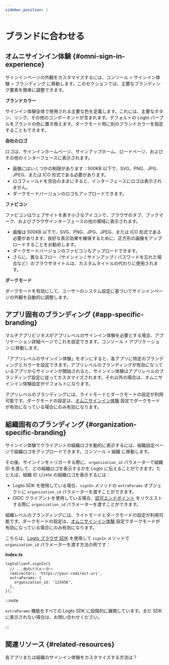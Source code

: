 ```yaml
---
sidebar_position: 1
---
```


# ブランドに合わせる

## オムニサインイン体験 \{#omni-sign-in-experience}

サインインページの外観をカスタマイズするには、<CloudLink to="/sign-in-experience/branding">コンソール > サインイン体験 > ブランディング</CloudLink> に移動します。このセクションでは、主要なブランディング要素を簡単に調整できます。

**ブランドカラー**

サインイン体験全体で使用される主要な色を定義します。これには、主要なボタン、リンク、その他のコンポーネントが含まれます。デフォルトの Logto パープルをブランドの色に置き換えます。ダークモード用に別のブランドカラーを指定することもできます。

**会社のロゴ**

ロゴは、サインインホームページ、サインアップホーム、ロードページ、およびその他のインターフェースに表示されます。

- 画像にはいくつかの制限があります：500KB 以下で、SVG、PNG、JPG、JPEG、または ICO 形式である必要があります。
- ロゴフィールドを空白のままにすると、インターフェースにロゴは表示されません。
- ダークモードバージョンのロゴもアップロードできます。

**ファビコン**

ファビコンはウェブサイトを表す小さなアイコンで、ブラウザのタブ、ブックマーク、およびブラウザインターフェースの他の領域に表示されます。

- 画像は 500KB 以下で、SVG、PNG、JPG、JPEG、または ICO 形式である必要があります。良好な表示効果を確保するために、正方形の画像をアップロードすることをお勧めします。
- ダークモードバージョンのファビコンもアップロードできます。
- さらに、異なるフロー（サインイン / サインアップ / パスワードを忘れた場合など）のブラウザタイトルは、カスタムタイトルの代わりに使用されます。

**ダークモード**

ダークモードを有効にして、ユーザーのシステム設定に基づいてサインインページの外観を自動的に調整します。

## アプリ固有のブランディング \{#app-specific-branding}

マルチアプリビジネスがアプリレベルのサインイン体験を必要とする場合、アプリケーション詳細ページでこれを設定できます。<CloudLink to="/applications">コンソール > アプリケーション</CloudLink> に移動します。

「アプリレベルのサインイン体験」をオンにすると、各アプリに特定のブランディングとカラーを設定できます。アプリレベルのブランディングが有効になっているアプリからサインインが開始されると、サインイン体験はアプリレベルのブランディング設定に従ってカスタマイズされます。それ以外の場合は、オムニサインイン体験設定がデフォルトになります。

アプリレベルのブランディングには、ライトモードとダークモードの設定が利用可能です。ダークモードの設定は、[オムニサインイン体験](#omni-sign-in-experience) 設定でダークモードが有効になっている場合にのみ有効になります。

## 組織固有のブランディング \{#organization-specific-branding}

サインイン体験でクライアントの組織ロゴを動的に表示するには、組織設定ページで組織ロゴをアップロードできます。<CloudLink to="/organizations">コンソール > 組織</CloudLink> に移動します。

その後、サインインをトリガーする際に、`organization_id` パラメーターで組織 ID を渡して、どの組織ロゴを表示するかを Logto に伝えることができます。たとえば、組織 ID `123456` の組織ロゴを表示するには：

- Logto SDK を使用している場合、`signIn` メソッドの `extraParams` オブジェクトに `organization_id` パラメーターを渡すことができます。
- OIDC クライアントを使用している場合、[認可エンドポイント](https://openid.net/specs/openid-connect-core-1_0.html#AuthorizationEndpoint) をリクエストする際に `organization_id` パラメーターを渡すことができます。

組織レベルのブランディングには、ライトモードとダークモードの設定が利用可能です。ダークモードの設定は、[オムニサインイン体験](#omni-sign-in-experience) 設定でダークモードが有効になっている場合にのみ有効になります。

こちらは、[Logto ブラウザ SDK](/quick-starts/vanilla-js/#implement-sign-in-and-sign-out) を使用して `signIn` メソッドで `organization_id` パラメーターを渡す方法の例です：

**index.ts**

```tsx
logtoClient.signIn({
  // ...他のパラメーター
  redirectUri: 'https://your-redirect-uri',
  extraParams: {
    organization_id: '123456',
  },
});
```

:::note

`extraParams` 機能をすべての Logto SDK に段階的に展開しています。まだ SDK に表示されない場合は、お問い合わせください。

:::

## 関連リソース \{#related-resources}

<Url href="https://blog.logto.io/organization-and-app-sign-in">
  各アプリまたは組織のサインイン体験をカスタマイズする方法は？
</Url>
